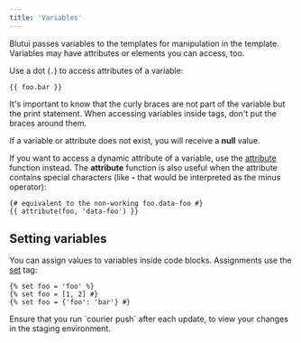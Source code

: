 ```yaml
---
title: 'Variables'
---
```


Blutui passes variables to the templates for manipulation in the template. Variables may have attributes or elements you can access, too.

Use a dot (`.`) to access attributes of a variable:

```canvas
{{ foo.bar }}
```

It's important to know that the curly braces are not part of the variable but the print statement. When accessing variables inside tags, don't put the braces around them.

If a variable or attribute does not exist, you will receive a **null** value.

If you want to access a dynamic attribute of a variable, use the [attribute](/docs/canvas/functions/attribute) function instead. The **attribute** function is also useful when the attribute contains special characters (like **-** that would be interpreted as the minus operator):

```canvas
{# equivalent to the non-working foo.data-foo #}
{{ attribute(foo, 'data-foo') }}
```

## Setting variables

You can assign values to variables inside code blocks. Assignments use the [set](/docs/canvas/tags/set) tag:

```canvas
{% set foo = 'foo' %}
{% set foo = [1, 2] #}
{% set foo = {'foo': 'bar'} #}
```

<Callout>
  Ensure that you run `courier push` after each update, to view your changes in the staging environment.
</Callout>
